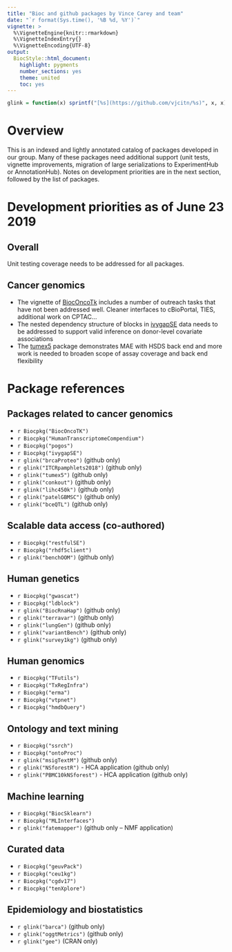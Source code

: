 ```yaml
---
title: "Bioc and github packages by Vince Carey and team"
date: "`r format(Sys.time(), '%B %d, %Y')`"
vignette: >
  %\VignetteEngine{knitr::rmarkdown}
  %\VignetteIndexEntry{}
  %\VignetteEncoding{UTF-8}
output:
  BiocStyle::html_document:
    highlight: pygments
    number_sections: yes 
    theme: united
    toc: yes 
---
```


```r
glink = function(x) sprintf("[%s](https://github.com/vjcitn/%s)", x, x)
```

# Overview

This is an indexed and lightly annotated catalog of packages
developed in our group.  Many of these packages need additional
support (unit tests, vignette improvements, migration of
large serializations to ExperimentHub or AnnotationHub).  Notes
on development priorities are in the next section, followed
by the list of packages.

# Development priorities as of June 23 2019

## Overall

Unit testing coverage needs to be addressed for all packages.

## Cancer genomics

- The vignette of [BiocOncoTk](#bco) includes a number of outreach
tasks that have not been addressed well.  Cleaner interfaces to
cBioPortal, TIES, additional work on CPTAC...
- The nested dependency structure of blocks in [ivygapSE](#ivy) data
needs to be addressed to support valid inference on donor-level
covariate associations
- The [tumex5](#te5) package demonstrates MAE with HSDS back
end and more work is needed to broaden scope of assay coverage
and back end flexibility

# Package references

## Packages related to cancer genomics

* <a name="bco"/>`r Biocpkg("BiocOncoTK")`
* `r Biocpkg("HumanTranscriptomeCompendium")`
* `r Biocpkg("pogos")`
* <a name="ivy"/>`r Biocpkg("ivygapSE")`
* `r glink("brcaProteo")` (github only)
* `r glink("ITCRpamphlets2018")` (github only)
* <a name="te5"/>`r glink("tumex5")` (github only)
* `r glink("conkout")` (github only)
* `r glink("lihc450k")` (github only)
* `r glink("patelGBMSC")` (github only)
* `r glink("bceQTL")` (github only)

## Scalable data access (co-authored)

* `r Biocpkg("restfulSE")`
* `r Biocpkg("rhdf5client")`
* `r glink("benchOOM")` (github only)

## Human genetics

* `r Biocpkg("gwascat")`
* `r Biocpkg("ldblock")`
* `r glink("BiocRnaHap")` (github only)
* `r glink("terravar")` (github only)
* `r glink("lungGen")` (github only)
* `r glink("variantBench")` (github only)
* `r glink("survey1kg")` (github only)

## Human genomics

* `r Biocpkg("TFutils")`
* `r Biocpkg("TxRegInfra")`
* `r Biocpkg("erma")`
* `r Biocpkg("vtpnet")`
* `r Biocpkg("hmdbQuery")`

## Ontology and text mining

* `r Biocpkg("ssrch")`
* `r Biocpkg("ontoProc")`
* `r glink("msigTextM")` (github only)
* `r glink("NSforestR")` - HCA application (github only)
* `r glink("PBMC10kNSforest")` - HCA application (github only)

## Machine learning

* `r Biocpkg("BiocSklearn")`
* `r Biocpkg("MLInterfaces")`
* `r glink("fatemapper")` (github only -- NMF application)

## Curated data

* `r Biocpkg("geuvPack")`
* `r Biocpkg("ceu1kg")`
* `r Biocpkg("cgdv17")`
* `r Biocpkg("tenXplore")`

## Epidemiology and biostatistics

* `r glink("barca")` (github only)
* `r glink("oggtMetrics")` (github only)
* `r glink("gee")` (CRAN only)

